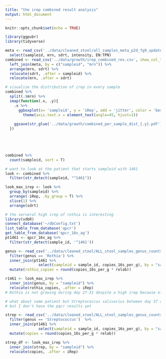 ```yaml
---
title: "the irep combined result analysis"
output: html_document
---
```


```r
knitr::opts_chunk$set(echo = TRUE)
```

```r
library(ggpubr)
library(tidyverse)
```

```r
meta <- read_csv('../data/cleaned_stool/all_samples_meta_p2d_fg9_updated.csv') %>% 
  select(sampleid, mrn, sdrt, intensity, EN:TPN)
combined <- read_csv('../data/growth/irep_combined_res.csv', show_col_types = FALSE) %>% 
  left_join(meta, by = c("sampleid", "mrn")) %>% 
  arrange(mrn, sdrt) %>% 
  relocate(sdrt, .after = sampleid) %>% 
  relocate(mrn, .after = sdrt)
```

```r
# visualize the distribution of irep in every sample 
combined %>% 
  split(.$mrn) %>% 
  imap(function(.x, .y){
    .x %>% 
      ggboxplot(x= 'sampleid', y = 'iRep', add = 'jitter', color = 'best_species')  +
        theme(axis.text.x = element_text(angle=45, hjust=1))
    
    ggsave(str_glue('../data/growth/combined_per_sample_dist_{.y}.pdf'), width = 8, height = 6)
  })
  




combined %>% 
  count(sampleid, sort = T)
```

```r
# want to look at the patient that starts sampleid with 1461
look <- combined %>% 
  filter(str_detect(sampleid, "^1461"))

look_max_irep <- look %>% 
  group_by(sampleid) %>% 
  arrange(-iRep, .by_group = T) %>% 
  slice(1) %>% 
  arrange(sdrt)
```

```r
# the serveral high irep of rothia is interesting
library(vdbR)
connect_database('~/dbConfig.txt')
list_table_from_database('qpcr')
get_table_from_database('qpcr_16s_ag')
pt1461 <- qpcr_16s_ag %>% 
  filter(str_detect(sample_id, '^1461')) 

genus <- read_csv('../data/cleaned_stool/ALL_stool_samples_genus_counts.csv') %>% 
  filter(genus == 'Rothia') %>% 
  inner_join(pt1461 %>% 
               select(sampleid = sample_id, copies_16s_per_g), by = "sampleid") %>% 
  mutate(rothia_copies = round(copies_16s_per_g * relab))

r1461 <- look_max_irep %>% 
  inner_join(genus, by = "sampleid") %>% 
  relocate(rothia_copies, .after = iRep)
# Rothia is not growing during day 27-31 despite a high irep because of vancomycin
```


```r
# what about same patient but Streptococcus salivarius between day 37 and 41
# but I don't have the pqcr results yet

strep <- read_csv('../data/cleaned_stool/ALL_stool_samples_genus_counts.csv') %>% 
  filter(genus == 'Streptococcus')  %>% 
  inner_join(pt1461 %>% 
               select(sampleid = sample_id, copies_16s_per_g), by = "sampleid") %>% 
  mutate(copies = round(copies_16s_per_g * relab))

strep_df <- look_max_irep %>% 
  inner_join(strep, by = "sampleid") %>% 
  relocate(copies, .after = iRep)
```
